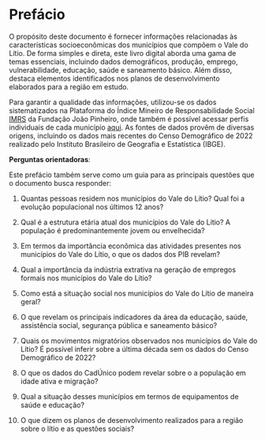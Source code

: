 # Prefácio {.unnumbered}

O propósito deste documento é fornecer informações relacionadas às características socioeconômicas dos municípios que compõem o Vale do Lítio. De forma simples e direta, este livro digital aborda uma gama de temas essenciais, incluindo dados demográficos, produção, emprego, vulnerabilidade, educação, saúde e saneamento básico. Além disso, destaca elementos identificados nos planos de desenvolvimento elaborados para a região em estudo.

Para garantir a qualidade das informações, utilizou-se os dados sistematizados na Plataforma do Índice Mineiro de Responsabilidade Social [IMRS](https://imrs.fjp.mg.gov.br/) da Fundação João Pinheiro, onde também é possível acessar perfis individuais de cada município [aqui](https://imrs.fjp.mg.gov.br/Perfil). As fontes de dados provêm de diversas origens, incluindo os dados mais recentes do Censo Demográfico de 2022 realizado pelo Instituto Brasileiro de Geografia e Estatística (IBGE).

**Perguntas orientadoras**:

Este prefácio também serve como um guia para as principais questões que o documento busca responder:

1.  Quantas pessoas residem nos municípios do Vale do Lítio? Qual foi a evolução populacional nos últimos 12 anos?

2.  Qual é a estrutura etária atual dos municípios do Vale do Lítio? A população é predominantemente jovem ou envelhecida?

3.  Em termos da importância econômica das atividades presentes nos municípios do Vale do Lítio, o que os dados dos PIB revelam?

4.  Qual a importância da indústria extrativa na geração de empregos formais nos municípios do Vale do Lítio?

5.  Como está a situação social nos municípios do Vale do Lítio de maneira geral?

6.  O que revelam os principais indicadores da área da educação, saúde, assistência social, segurança pública e saneamento básico?

7.  Quais os movimentos migratórios observados nos municípios do Vale do Lítio? É possível inferir sobre a última década sem os dados do Censo Demográfico de 2022?

8.  O que os dados do CadÚnico podem revelar sobre o a população em idade ativa e migração?

9.  Qual a situação desses municípios em termos de equipamentos de saúde e educação?

10. O que dizem os planos de desenvolvimento realizados para a região sobre o lítio e as questões sociais?
